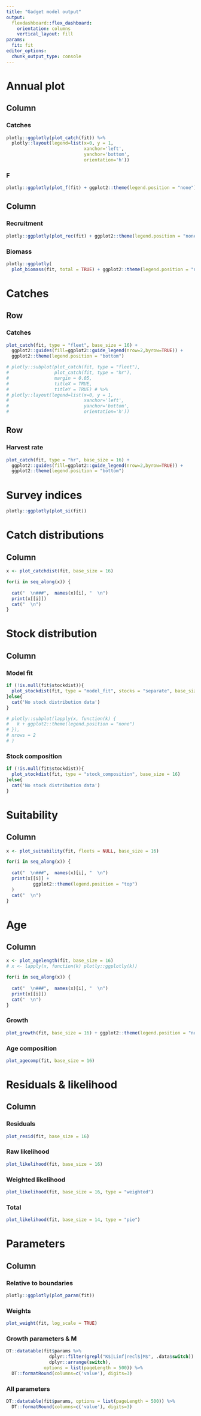 ```yaml
---
title: "Gadget model output"
output: 
  flexdashboard::flex_dashboard:
    orientation: columns
    vertical_layout: fill
params: 
  fit: fit
editor_options: 
  chunk_output_type: console
---
```


Annual plot
=======================================================================

Column {data-width=500}
-----------------------------------------------------------------------

### Catches

```r
plotly::ggplotly(plot_catch(fit)) %>% 
  plotly::layout(legend=list(x=0, y = 1, 
                             xanchor='left',
                             yanchor='bottom',
                             orientation='h'))
```

### F

```r
plotly::ggplotly(plot_f(fit) + ggplot2::theme(legend.position = "none"))
```


Column {data-width=500}
-----------------------------------------------------------------------

### Recruitment

```r
plotly::ggplotly(plot_rec(fit) + ggplot2::theme(legend.position = "none"))
```

### Biomass

```r
plotly::ggplotly(
  plot_biomass(fit, total = TRUE) + ggplot2::theme(legend.position = "none"))
```

Catches
=======================================================================

Row
-----------------------------------------------------------------------

### Catches

```r
plot_catch(fit, type = "fleet", base_size = 16) +
  ggplot2::guides(fill=ggplot2::guide_legend(nrow=2,byrow=TRUE)) +
  ggplot2::theme(legend.position = "bottom")

# plotly::subplot(plot_catch(fit, type = "fleet"),
#                 plot_catch(fit, type = "hr"),
#                 margin = 0.05,
#                 titleX = TRUE,
#                 titleY = TRUE) # %>% 
# plotly::layout(legend=list(x=0, y = 1, 
#                            xanchor='left',
#                            yanchor='bottom',
#                            orientation='h')) 

```

Row
-----------------------------------------------------------------------

### Harvest rate

```r
plot_catch(fit, type = "hr", base_size = 16) +
  ggplot2::guides(fill=ggplot2::guide_legend(nrow=2,byrow=TRUE)) +
  ggplot2::theme(legend.position = "bottom")
```


Survey indices
=======================================================================

```r
plotly::ggplotly(plot_si(fit))
```


Catch distributions 
=======================================================================

Column {.tabset}
-----------------------------------------------------------------------

```r
x <- plot_catchdist(fit, base_size = 16)
```

```r

for(i in seq_along(x)) {
  
  cat("  \n###",  names(x)[i], "  \n")
  print(x[[i]])
  cat("  \n")
}

```

Stock distribution 
=======================================================================

Column {.tabset}
-----------------------------------------------------------------------

### Model fit

```r
if (!is.null(fit$stockdist)){ 
  plot_stockdist(fit, type = "model_fit", stocks = "separate", base_size = 16) 
}else{
  cat('No stock distribution data')
}

# plotly::subplot(lapply(x, function(k) {
#   k + ggplot2::theme(legend.position = "none")
# }),
# nrows = 2
# )

```

### Stock composition

```r
if (!is.null(fit$stockdist)){ 
  plot_stockdist(fit, type = "stock_composition", base_size = 16) 
}else{
  cat('No stock distribution data')
}
```

Suitability
=======================================================================

Column {.tabset}
-----------------------------------------------------------------------

```r
x <- plot_suitability(fit, fleets = NULL, base_size = 16)
```

```r

for(i in seq_along(x)) {
  
  cat("  \n###",  names(x)[i], "  \n")
  print(x[[i]] + 
          ggplot2::theme(legend.position = "top")
  )
  cat("  \n")
}

```

Age
=======================================================================

Column {.tabset}
-----------------------------------------------------------------------

```r
x <- plot_agelength(fit, base_size = 16)
# x <- lapply(x, function(k) plotly::ggplotly(k))
```

```r

for(i in seq_along(x)) {
  
  cat("  \n###",  names(x)[i], "  \n")
  print(x[[i]])
  cat("  \n")
}
```

### Growth

```r
plot_growth(fit, base_size = 16) + ggplot2::theme(legend.position = "none")
```

### Age composition

```r
plot_agecomp(fit, base_size = 16)
```

Residuals & likelihood
=======================================================================

Column {.tabset}
-----------------------------------------------------------------------

### Residuals

```r
plot_resid(fit, base_size = 16)
```

### Raw likelihood

```r
plot_likelihood(fit, base_size = 16)
```

### Weighted likelihood

```r
plot_likelihood(fit, base_size = 16, type = "weighted")
```

### Total

```r
plot_likelihood(fit, base_size = 14, type = "pie")
```

Parameters
=======================================================================

Column {.tabset}
-----------------------------------------------------------------------

### Relative to boundaries

```r
plotly::ggplotly(plot_param(fit))
```

### Weights

```r
plot_weight(fit, log_scale = TRUE)
```

### Growth parameters & M

```r
DT::datatable(fit$params %>% 
                dplyr::filter(grepl("K$|Linf|recl$|M$", .data$switch)) %>% 
                dplyr::arrange(switch),
              options = list(pageLength = 500)) %>%
  DT::formatRound(columns=c('value'), digits=3)
```

### All parameters 

```r
DT::datatable(fit$params, options = list(pageLength = 500)) %>%
  DT::formatRound(columns=c('value'), digits=3)
```
